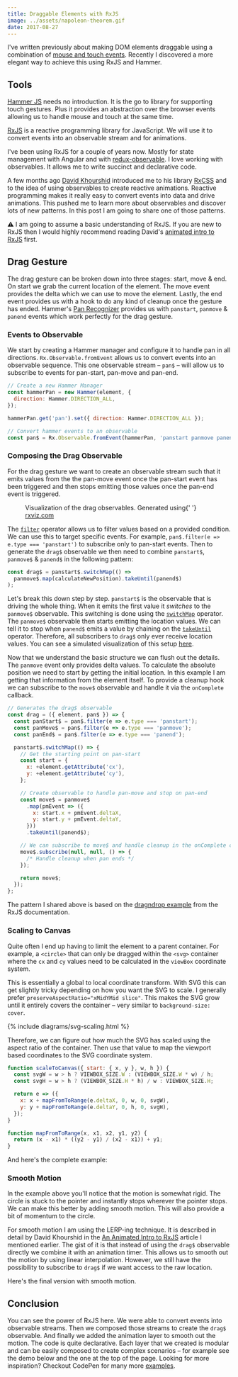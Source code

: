 ```yaml
---
title: Draggable Elements with RxJS
image: ../assets/napoleon-theorem.gif
date: 2017-08-27
---
```



<CodePen
  hash="yoRBMj"
  title="Curves and Handles"
  height="600"
  defaultTab="result"
/>

I've written previously about making DOM elements draggable using a combination of [mouse and touch events](/touch-and-mouse-together). Recently I discovered a more elegant way to achieve this using RxJS and Hammer.

## Tools

[Hammer JS](http://hammerjs.github.io) needs no introduction. It is the go to library for supporting touch gestures. Plus it provides an abstraction over the browser events allowing us to handle mouse and touch at the same time.

[RxJS](https://github.com/reactivex/rxjs) is a reactive programming library for JavaScript. We will use it to convert events into an observable stream and for animations.

I've been using RxJS for a couple of years now. Mostly for state management with Angular and with [redux-observable](https://redux-observable.js.org). I love working with observables. It allows me to write succinct and declarative code.

A few months ago [David Khourshid](https://twitter.com/davidkpiano) introduced me to his library [RxCSS](https://github.com/davidkpiano/RxCSS) and to the idea of using observables to create reactive animations. Reactive programming makes it really easy to convert events into data and drive animations. This pushed me to learn more about observables and discover lots of new patterns. In this post I am going to share one of those patterns.

⚠️ I am going to assume a basic understanding of RxJS. If you are new to RxJS then I would highly recommend reading David's [animated intro to RxJS](https://css-tricks.com/animated-intro-rxjs) first.

## Drag Gesture

The drag gesture can be broken down into three stages: start, move & end. On start we grab the current location of the element. The move event provides the delta which we can use to move the element. Lastly, the end event provides us with a hook to do any kind of cleanup once the gesture has ended. Hammer's [Pan Recognizer](http://hammerjs.github.io/recognizer-pan/) provides us with `panstart`, `panmove` & `panend` events which work perfectly for the drag gesture.

### Events to Observable

We start by creating a Hammer manager and configure it to handle pan in all directions. `Rx.Observable.fromEvent` allows us to convert events into an observable sequence. This one observable stream – `pan$` – will allow us to subscribe to events for pan-start, pan-move and pan-end.

```js
// Create a new Hammer Manager
const hammerPan = new Hammer(element, {
  direction: Hammer.DIRECTION_ALL,
});

hammerPan.get('pan').set({ direction: Hammer.DIRECTION_ALL });

// Convert hammer events to an observable
const pan$ = Rx.Observable.fromEvent(hammerPan, 'panstart panmove panend');
```

### Composing the Drag Observable

For the drag gesture we want to create an observable stream such that it emits values from the the pan-move event once the pan-start event has been triggered and then stops emitting those values once the pan-end event is triggered.

<figure my={5}>
  <Drag />
  <figcaption>
    Visualization of the drag observables. Generated using{' '}
    <a href="https://rxviz.com/">rxviz.com</a>
  </figcaption>
</figure>

The [`filter`](https://www.learnrxjs.io/operators/filtering/filter.html) operator allows us to filter values based on a provided condition. We can use this to target specific events. For example, `pan$.filter(e => e.type === 'panstart')` to subscribe only to pan-start events. Then to generate the `drag$` observable we then need to combine `panstart$`, `panmove$` & `panend$` in the following pattern:

```js
const drag$ = panstart$.switchMap(() =>
  panmove$.map(calculateNewPosition).takeUntil(panend$)
);
```

Let's break this down step by step. `panstart$` is the observable that is driving the whole thing. When it emits the first value it _switches_ to the `panmove$` observable. This switching is done using the [`switchMap`](https://www.learnrxjs.io/operators/transformation/switchmap.html) operator. The `panmove$` observable then starts emitting the location values. We can tell it to stop when `panend$` emits a value by chaining on the [`takeUntil`](https://www.learnrxjs.io/operators/filtering/takeuntil.html) operator. Therefore, all subscribers to `drag$` only ever receive location values. You can see a simulated visualization of this setup [here](https://rxviz.com/v/A8DdXm8d).

Now that we understand the basic structure we can flush out the details. The `panmove` event only provides delta values. To calculate the absolute position we need to start by getting the initial location. In this example I am getting that information from the element itself. To provide a cleanup hook we can subscribe to the `move$` observable and handle it via the `onComplete` callback.

```js
// Generates the drag$ observable
const drag = ({ element, pan$ }) => {
  const panStart$ = pan$.filter(e => e.type === 'panstart');
  const panMove$ = pan$.filter(e => e.type === 'panmove');
  const panEnd$ = pan$.filter(e => e.type === 'panend');

  panstart$.switchMap(() => {
    // Get the starting point on pan-start
    const start = {
      x: +element.getAttribute('cx'),
      y: +element.getAttribute('cy'),
    };

    // Create observable to handle pan-move and stop on pan-end
    const move$ = panmove$
      .map(pmEvent => ({
        x: start.x + pmEvent.deltaX,
        y: start.y + pmEvent.deltaY,
      }))
      .takeUntil(panend$);

    // We can subscribe to move$ and handle cleanup in the onComplete callback
    move$.subscribe(null, null, () => {
      /* Handle cleanup when pan ends */
    });

    return move$;
  });
};
```

The pattern I shared above is based on the [dragndrop example](https://github.com/Reactive-Extensions/RxJS/blob/8fa95ac884181fb6cbff8ce7c1d669ffb190f5e4/examples/dragndrop/dragndrop.js) from the RxJS documentation.

### Scaling to Canvas

Quite often I end up having to limit the element to a parent container. For example, a `<circle>` that can only be dragged within the `<svg>` container where the `cx` and `cy` values need to be calculated in the `viewBox` coordinate system.

This is essentially a global to local coordinate transform. With SVG this can get slightly tricky depending on how you want the SVG to scale. I generally prefer `preserveAspectRatio="xMidYMid slice"`. This makes the SVG grow until it entirely covers the container – very similar to `background-size: cover`.

{% include diagrams/svg-scaling.html %}

Therefore, we can figure out how much the SVG has scaled using the aspect ratio of the container. Then use that value to map the viewport based coordinates to the SVG coordinate system.

```js
function scaleToCanvas({ start: { x, y }, w, h }) {
  const svgW = w > h ? VIEWBOX_SIZE.W : (VIEWBOX_SIZE.W * w) / h;
  const svgH = w > h ? (VIEWBOX_SIZE.H * h) / w : VIEWBOX_SIZE.H;

  return e => ({
    x: x + mapFromToRange(e.deltaX, 0, w, 0, svgW),
    y: y + mapFromToRange(e.deltaY, 0, h, 0, svgH),
  });
}

function mapFromToRange(x, x1, x2, y1, y2) {
  return (x - x1) * ((y2 - y1) / (x2 - x1)) + y1;
}
```

And here's the complete example:

<CodePen
  hash="RZeNRE"
  title="Drag Gesture with RxJS & Hammer – without smooth motion"
  height="400"
  defaultTab="js,result"
/>

### Smooth Motion

In the example above you'll notice that the motion is somewhat rigid. The circle is stuck to the pointer and instantly stops wherever the pointer stops. We can make this better by adding smooth motion. This will also provide a bit of momentum to the circle.

For smooth motion I am using the LERP-ing technique. It is described in detail by David Khourshid in the [An Animated Intro to RxJS](https://css-tricks.com/animated-intro-rxjs/#article-header-id-3) article I mentioned earlier. The gist of it is that instead of using the `drag$` observable directly we combine it with an animation timer. This allows us to smooth out the motion by using linear interpolation. However, we still have the possibility to subscribe to `drag$` if we want access to the raw location.

Here's the final version with smooth motion.

<CodePen
  hash="QMVymp"
  title="Drag Gesture with RxJS & Hammer"
  height="500"
  defaultTab="js,result"
/>

## Conclusion

You can see the power of RxJS here. We were able to convert events into observable streams. Then we composed those streams to create the `drag$` observable. And finally we added the animation layer to smooth out the motion. The code is quite declarative. Each layer that we created is modular and can be easily composed to create complex scenarios – for example see the demo below and the one at the top of the page. Looking for more inspiration? Checkout CodePen for many more [examples](https://codepen.io/search/pens/?q=rxcss).

<CodePen
  hash="yoVQbp"
  title="Napoleon's Theoremr"
  height="400"
  defaultTab="result"
/>
